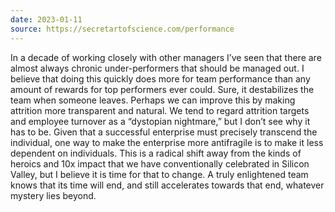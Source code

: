 ```yaml
---
date: 2023-01-11
source: https://secretartofscience.com/performance
---
```


In a decade of working closely with other managers I’ve seen that there are almost always chronic under-performers that should be managed out. I believe that doing this quickly does more for team performance than any amount of rewards for top performers ever could. Sure, it destabilizes the team when someone leaves. Perhaps we can improve this by making attrition more transparent and natural. We tend to regard attrition targets and employee turnover as a “dystopian nightmare,” but I don’t see why it has to be. Given that a successful enterprise must precisely transcend the individual, one way to make the enterprise more antifragile is to make it less dependent on individuals. This is a radical shift away from the kinds of heroics and 10x impact that we have conventionally celebrated in Silicon Valley, but I believe it is time for that to change. A truly enlightened team knows that its time will end, and still accelerates towards that end, whatever mystery lies beyond.
